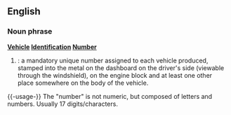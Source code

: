 ==English==

===Noun phrase===
'''[[Vehicle]] [[Identification]] [[Number]]'''
# {{cattag|US}}: a mandatory unique number assigned to each vehicle produced, stamped into the metal on the dashboard on the driver's side (viewable through the windshield), on the engine block and at least one other place somewhere on the body of the vehicle.

{{-usage-}}
The "number" is not numeric, but composed of letters and numbers.  Usually 17 digits/characters.